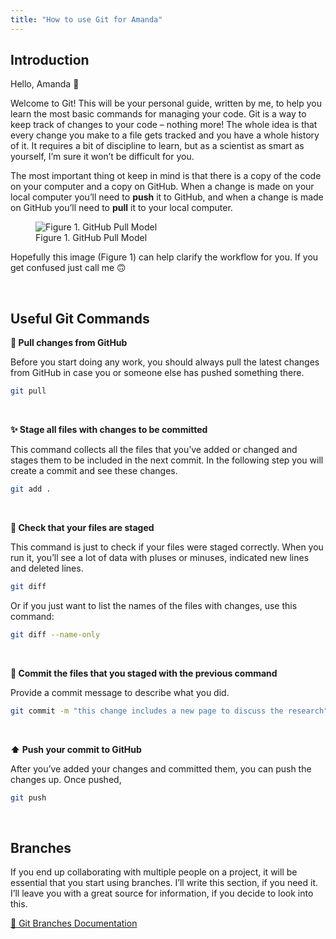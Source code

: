 ```yaml
---
title: "How to use Git for Amanda"
---
```


## Introduction

Hello, Amanda 👋

Welcome to Git! This will be your personal guide, written by me, to help you learn the most basic commands for managing your code. Git is a way to keep track of changes to your code -- nothing more! The whole idea is that every change you make to a file gets tracked and you have a whole history of it. It requires a bit of discipline to learn, but as a scientist as smart as yourself, I'm sure it won't be difficult for you.

The most important thing ot keep in mind is that there is a copy of the code on your computer and a copy on GitHub. When a change is made on your local computer you'll need to __push__ it to GitHub, and when a change is made on GitHub you'll need to __pull__ it to your local computer.

![Figure 1. GitHub Pull Model](https://cdn.analyticsvidhya.com/wp-content/uploads/2024/01/Git-Pull-push.jpg)

Hopefully this image (Figure 1) can help clarify the workflow for you. If you get confused just call me 🙃

<br />

## Useful Git Commands

__🔽 Pull changes from GitHub__

Before you start doing any work, you should always pull the latest changes from GitHub in case you or someone else has pushed something there.

```bash
git pull
```

<br />

__✨ Stage all files with changes to be committed__

This command collects all the files that you've added or changed and stages them to be included in the next commit. In the following step you will create a commit and see these changes.

```bash
git add .
```

<br />

__🔎 Check that your files are staged__

This command is just to check if your files were staged correctly. When you run it, you'll see a lot of data with pluses or minuses, indicated new lines and deleted lines.

```bash
git diff 
```

Or if you just want to list the names of the files with changes, use this command:

```bash
git diff --name-only
```

<br />

__📄 Commit the files that you staged with the previous command__

Provide a commit message to describe what you did.

```bash
git commit -m "this change includes a new page to discuss the research"
```

<br />

__⬆️ Push your commit to GitHub__

After you've added your changes and committed them, you can push the changes up. Once pushed, 

```bash
git push
```

<br />

## Branches

If you end up collaborating with multiple people on a project, it will be essential that you start using branches. I'll write this section, if you need it. I'll leave you with a great source for information, if you decide to look into this.

[🔗 Git Branches Documentation](https://git-scm.com/book/en/v2/Git-Branching-Branches-in-a-Nutshell)